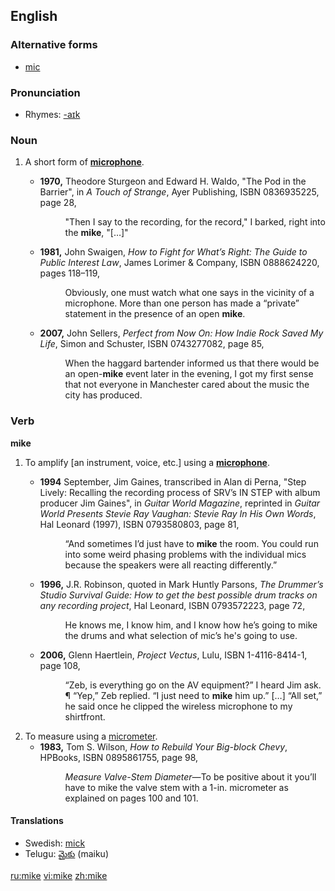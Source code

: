 {{see|Mike|mic}}
{{rfv}}
==English==

===Alternative forms===
*[[mic]]

===Pronunciation===
*Rhymes: [[Rhymes:English:-aɪk|-aɪk]]

===Noun===
{{en-noun}}

# {{informal}} A short form of '''[[microphone]]'''.
#*'''1970,''' Theodore Sturgeon and Edward H. Waldo, "The Pod in the Barrier", in ''A Touch of Strange'', Ayer Publishing, ISBN 0836935225, page 28,
#*:"Then I say to the recording, for the record," I barked, right into the '''mike''', "[&hellip;]"
#*'''1981,''' John Swaigen, ''How to Fight for What’s Right: The Guide to Public Interest Law'', James Lorimer &amp; Company, ISBN 0888624220, pages 118–119,
#*:Obviously, one must watch what one says in the vicinity of a microphone. More than one person has made a “private” statement in the presence of an open '''mike'''.
#*'''2007,''' John Sellers, ''Perfect from Now On: How Indie Rock Saved My Life'', Simon and Schuster, ISBN 0743277082, page 85,
#*:When the haggard bartender informed us that there would be an open-'''mike''' event later in the evening, I got my first sense that not everyone in Manchester cared about the music the city has produced.

===Verb===
'''mike'''

# {{informal}} To amplify [an instrument, voice, etc.] using a '''[[microphone]]'''.
#*'''1994''' September, Jim Gaines, transcribed in Alan di Perna, "Step Lively: Recalling the recording process of SRV’s IN STEP with album producer Jim Gaines", in ''Guitar World Magazine'', reprinted in ''Guitar World Presents Stevie Ray Vaughan: Stevie Ray In His Own Words'', Hal Leonard (1997), ISBN 0793580803, page 81,
#*:“And sometimes I’d just have to '''mike''' the room. You could run into some weird phasing problems with the individual mics <!-- [sic] --> because the speakers were all reacting differently.” <!-- [sic] quotes -->
#*'''1996,''' J.R. Robinson, quoted in Mark Huntly Parsons, ''The Drummer’s Studio Survival Guide: How to get the best possible drum tracks on any recording project'', Hal Leonard, ISBN 0793572223, page 72,
#*:He knows me, I know him, and I know how he’s going to mike the drums and what selection of mic’s <!-- [sic] --> he's going to use.
#*'''2006,''' Glenn Haertlein, ''Project Vectus'', Lulu, ISBN 1-4116-8414-1, page 108,
#*:“Zeb, is everything go on the AV equipment?” I heard Jim ask. ¶ “Yep,” Zeb replied. “I just need to '''mike''' him up.” […] “All set,” he said once he clipped the wireless microphone to my shirtfront.
# To measure using a [[micrometer]].
#*'''1983,''' Tom S. Wilson, ''How to Rebuild Your Big-block Chevy'', HPBooks, ISBN 0895861755, page 98,
#*:''Measure <!-- bold in original; italicized here for formatting's sake --> Valve-Stem Diameter—''To be positive about it you’ll have to mike the valve stem with a 1-in. micrometer as explained on pages 100 and 101.

====Translations====
*Swedish: [[mick]] {{c}}
*Telugu: [[మైకు]] (maiku)
[[ru:mike]]
[[vi:mike]]
[[zh:mike]]